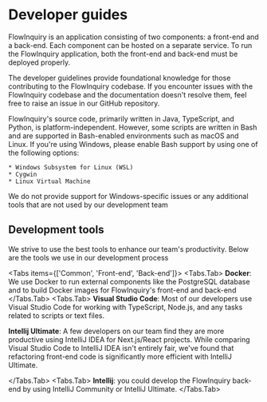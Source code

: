 
# Developer guides

FlowInquiry is an application consisting of two components: a front-end and a back-end. Each component can be hosted on a separate service. To run the FlowInquiry application, both the front-end and back-end must be deployed properly.

The developer guidelines provide foundational knowledge for those contributing to the FlowInquiry codebase. If you encounter issues with the FlowInquiry codebase and the documentation doesn't resolve them, feel free to raise an issue in our GitHub repository.

FlowInquiry's source code, primarily written in Java, TypeScript, and Python, is platform-independent. However, some scripts are written in Bash and are supported in Bash-enabled environments such as macOS and Linux. If you're using Windows, please enable Bash support by using one of the following options:

    * Windows Subsystem for Linux (WSL)
    * Cygwin
    * Linux Virtual Machine

<Callout type="info" emoji="ℹ️">
  We do not provide support for Windows-specific issues or any additional tools
  that are not used by our development team
</Callout>

## Development tools

We strive to use the best tools to enhance our team's productivity. Below are the tools we use in our development process

<Tabs items={['Common', 'Front-end', 'Back-end']}>
  <Tabs.Tab>
  **Docker**: We use Docker to run external components like the PostgreSQL database and to build Docker images for FlowInquiry's front-end and back-end
  </Tabs.Tab>
  <Tabs.Tab>
  **Visual Studio Code**: Most of our developers use Visual Studio Code for working with TypeScript, Node.js, and any tasks related to scripts or text files.

**Intellij Ultimate**: A few developers on our team find they are more productive using IntelliJ IDEA for Next.js/React projects. While comparing Visual Studio Code to IntelliJ IDEA isn't entirely fair, we've found that refactoring front-end code is significantly more efficient with IntelliJ Ultimate.

  </Tabs.Tab>
  <Tabs.Tab>
  **Intellij**: you could develop the FlowInquiry back-end by using IntelliJ Community or IntelliJ Ultimate.
  </Tabs.Tab>
</Tabs>
